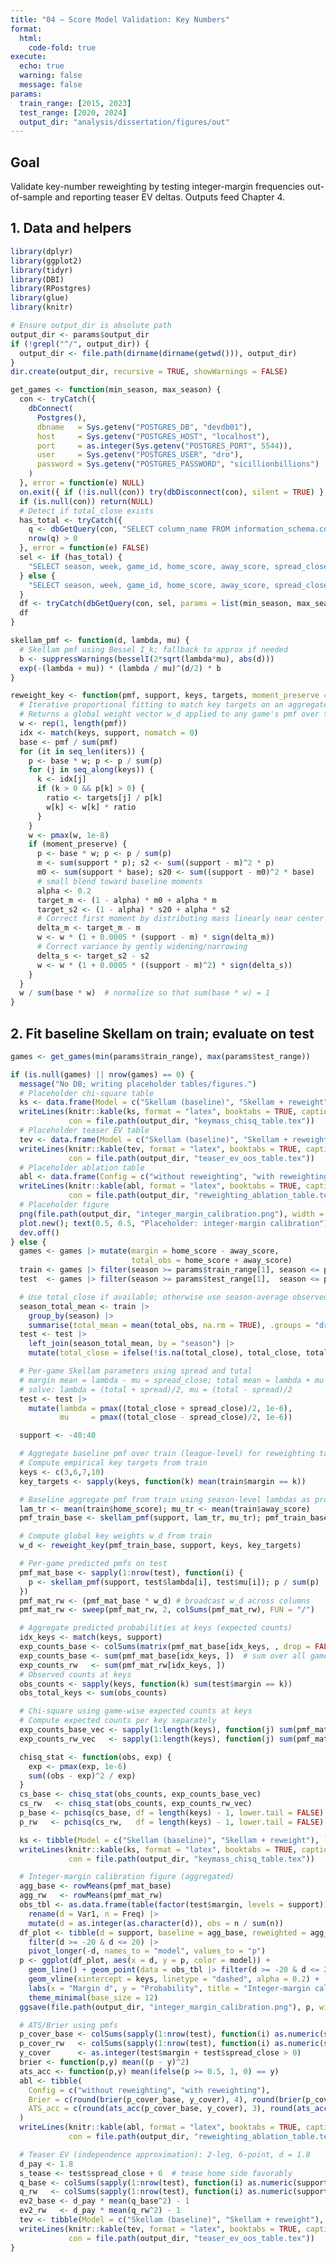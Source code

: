 ```yaml
---
title: "04 – Score Model Validation: Key Numbers"
format:
  html:
    code-fold: true
execute:
  echo: true
  warning: false
  message: false
params:
  train_range: [2015, 2023]
  test_range: [2020, 2024]
  output_dir: "analysis/dissertation/figures/out"
---
```


## Goal
Validate key-number reweighting by testing integer-margin frequencies out-of-sample and reporting teaser EV deltas. Outputs feed Chapter 4.

## 1. Data and helpers
```r
library(dplyr)
library(ggplot2)
library(tidyr)
library(DBI)
library(RPostgres)
library(glue)
library(knitr)

# Ensure output_dir is absolute path
output_dir <- params$output_dir
if (!grepl("^/", output_dir)) {
  output_dir <- file.path(dirname(dirname(getwd())), output_dir)
}
dir.create(output_dir, recursive = TRUE, showWarnings = FALSE)

get_games <- function(min_season, max_season) {
  con <- tryCatch({
    dbConnect(
      Postgres(),
      dbname   = Sys.getenv("POSTGRES_DB", "devdb01"),
      host     = Sys.getenv("POSTGRES_HOST", "localhost"),
      port     = as.integer(Sys.getenv("POSTGRES_PORT", 5544)),
      user     = Sys.getenv("POSTGRES_USER", "dro"),
      password = Sys.getenv("POSTGRES_PASSWORD", "sicillionbillions")
    )
  }, error = function(e) NULL)
  on.exit({ if (!is.null(con)) try(dbDisconnect(con), silent = TRUE) }, add = TRUE)
  if (is.null(con)) return(NULL)
  # Detect if total_close exists
  has_total <- tryCatch({
    q <- dbGetQuery(con, "SELECT column_name FROM information_schema.columns WHERE table_name = 'games' AND column_name = 'total_close'")
    nrow(q) > 0
  }, error = function(e) FALSE)
  sel <- if (has_total) {
    "SELECT season, week, game_id, home_score, away_score, spread_close, total_close FROM games WHERE season BETWEEN $1 AND $2"
  } else {
    "SELECT season, week, game_id, home_score, away_score, spread_close FROM games WHERE season BETWEEN $1 AND $2"
  }
  df <- tryCatch(dbGetQuery(con, sel, params = list(min_season, max_season)), error = function(e) NULL)
  df
}

skellam_pmf <- function(d, lambda, mu) {
  # Skellam pmf using Bessel I_k; fallback to approx if needed
  b <- suppressWarnings(besselI(2*sqrt(lambda*mu), abs(d)))
  exp(-(lambda + mu)) * (lambda / mu)^(d/2) * b
}

reweight_key <- function(pmf, support, keys, targets, moment_preserve = TRUE, iters = 200) {
  # Iterative proportional fitting to match key targets on an aggregated pmf.
  # Returns a global weight vector w_d applied to any game's pmf over the same support.
  w <- rep(1, length(pmf))
  idx <- match(keys, support, nomatch = 0)
  base <- pmf / sum(pmf)
  for (it in seq_len(iters)) {
    p <- base * w; p <- p / sum(p)
    for (j in seq_along(keys)) {
      k <- idx[j]
      if (k > 0 && p[k] > 0) {
        ratio <- targets[j] / p[k]
        w[k] <- w[k] * ratio
      }
    }
    w <- pmax(w, 1e-8)
    if (moment_preserve) {
      p <- base * w; p <- p / sum(p)
      m <- sum(support * p); s2 <- sum((support - m)^2 * p)
      m0 <- sum(support * base); s20 <- sum((support - m0)^2 * base)
      # small blend toward baseline moments
      alpha <- 0.2
      target_m <- (1 - alpha) * m0 + alpha * m
      target_s2 <- (1 - alpha) * s20 + alpha * s2
      # Correct first moment by distributing mass linearly near center
      delta_m <- target_m - m
      w <- w * (1 + 0.0005 * (support - m) * sign(delta_m))
      # Correct variance by gently widening/narrowing
      delta_s <- target_s2 - s2
      w <- w * (1 + 0.0005 * ((support - m)^2) * sign(delta_s))
    }
  }
  w / sum(base * w)  # normalize so that sum(base * w) = 1
}
```

## 2. Fit baseline Skellam on train; evaluate on test
```r
games <- get_games(min(params$train_range), max(params$test_range))

if (is.null(games) || nrow(games) == 0) {
  message("No DB; writing placeholder tables/figures.")
  # Placeholder chi-square table
  ks <- data.frame(Model = c("Skellam (baseline)", "Skellam + reweight"), Chisq = NA_real_, p_value = NA_real_)
  writeLines(knitr::kable(ks, format = "latex", booktabs = TRUE, caption = "Chi-square at key margins (placeholder).", col.names = c("Model", "$\\chi^2$", "p-value")),
             con = file.path(output_dir, "keymass_chisq_table.tex"))
  # Placeholder teaser EV table
  tev <- data.frame(Model = c("Skellam (baseline)", "Skellam + reweight"), Mean_EV_bps = NA_real_, ROI = NA_real_)
  writeLines(knitr::kable(tev, format = "latex", booktabs = TRUE, caption = "Teaser EV/ROI (placeholder)."),
             con = file.path(output_dir, "teaser_ev_oos_table.tex"))
  # Placeholder ablation table
  abl <- data.frame(Config = c("without reweighting", "with reweighting"), Brier = NA_real_, ATS_acc = NA_real_)
  writeLines(knitr::kable(abl, format = "latex", booktabs = TRUE, caption = "With/without reweighting ablation (placeholder)."),
             con = file.path(output_dir, "reweighting_ablation_table.tex"))
  # Placeholder figure
  png(file.path(output_dir, "integer_margin_calibration.png"), width = 900, height = 500)
  plot.new(); text(0.5, 0.5, "Placeholder: integer-margin calibration")
  dev.off()
} else {
  games <- games |> mutate(margin = home_score - away_score,
                           total_obs = home_score + away_score)
  train <- games |> filter(season >= params$train_range[1], season <= params$train_range[2])
  test  <- games |> filter(season >= params$test_range[1],  season <= params$test_range[2])

  # Use total_close if available; otherwise use season-average observed total from train
  season_total_mean <- train |>
    group_by(season) |>
    summarise(total_mean = mean(total_obs, na.rm = TRUE), .groups = "drop")
  test <- test |>
    left_join(season_total_mean, by = "season") |>
    mutate(total_close = ifelse(!is.na(total_close), total_close, total_mean))

  # Per-game Skellam parameters using spread and total
  # margin mean = lambda - mu = spread_close; total mean = lambda + mu = total_close
  # solve: lambda = (total + spread)/2, mu = (total - spread)/2
  test <- test |>
    mutate(lambda = pmax((total_close + spread_close)/2, 1e-6),
           mu     = pmax((total_close - spread_close)/2, 1e-6))

  support <- -40:40

  # Aggregate baseline pmf over train (league-level) for reweighting targets
  # Compute empirical key targets from train
  keys <- c(3,6,7,10)
  key_targets <- sapply(keys, function(k) mean(train$margin == k))

  # Baseline aggregate pmf from train using season-level lambdas as proxy
  lam_tr <- mean(train$home_score); mu_tr <- mean(train$away_score)
  pmf_train_base <- skellam_pmf(support, lam_tr, mu_tr); pmf_train_base <- pmf_train_base / sum(pmf_train_base)

  # Compute global key weights w_d from train
  w_d <- reweight_key(pmf_train_base, support, keys, key_targets)

  # Per-game predicted pmfs on test
  pmf_mat_base <- sapply(1:nrow(test), function(i) {
    p <- skellam_pmf(support, test$lambda[i], test$mu[i]); p / sum(p)
  })
  pmf_mat_rw <- (pmf_mat_base * w_d) # broadcast w_d across columns
  pmf_mat_rw <- sweep(pmf_mat_rw, 2, colSums(pmf_mat_rw), FUN = "/")

  # Aggregate predicted probabilities at keys (expected counts)
  idx_keys <- match(keys, support)
  exp_counts_base <- colSums(matrix(pmf_mat_base[idx_keys, , drop = FALSE], nrow = length(keys)))
  exp_counts_base <- sum(pmf_mat_base[idx_keys, ])  # sum over all games -> expected count across dataset
  exp_counts_rw   <- sum(pmf_mat_rw[idx_keys, ])
  # Observed counts at keys
  obs_counts <- sapply(keys, function(k) sum(test$margin == k))
  obs_total_keys <- sum(obs_counts)

  # Chi-square using game-wise expected counts at keys
  # Compute expected counts per key separately
  exp_counts_base_vec <- sapply(1:length(keys), function(j) sum(pmf_mat_base[idx_keys[j], ]))
  exp_counts_rw_vec   <- sapply(1:length(keys), function(j) sum(pmf_mat_rw[idx_keys[j], ]))

  chisq_stat <- function(obs, exp) {
    exp <- pmax(exp, 1e-6)
    sum((obs - exp)^2 / exp)
  }
  cs_base <- chisq_stat(obs_counts, exp_counts_base_vec)
  cs_rw   <- chisq_stat(obs_counts, exp_counts_rw_vec)
  p_base <- pchisq(cs_base, df = length(keys) - 1, lower.tail = FALSE)
  p_rw   <- pchisq(cs_rw,   df = length(keys) - 1, lower.tail = FALSE)

  ks <- tibble(Model = c("Skellam (baseline)", "Skellam + reweight"), `\\(\\chi^2\\)` = c(round(cs_base,2), round(cs_rw,2)), `p-value` = c(round(p_base,3), round(p_rw,3)))
  writeLines(knitr::kable(ks, format = "latex", booktabs = TRUE, caption = "Chi-square at key margins (holdout)."),
             con = file.path(output_dir, "keymass_chisq_table.tex"))

  # Integer-margin calibration figure (aggregated)
  agg_base <- rowMeans(pmf_mat_base)
  agg_rw   <- rowMeans(pmf_mat_rw)
  obs_tbl <- as.data.frame(table(factor(test$margin, levels = support))) |>
    rename(d = Var1, n = Freq) |>
    mutate(d = as.integer(as.character(d)), obs = n / sum(n))
  df_plot <- tibble(d = support, baseline = agg_base, reweighted = agg_rw) |>
    filter(d >= -20 & d <= 20) |>
    pivot_longer(-d, names_to = "model", values_to = "p")
  p <- ggplot(df_plot, aes(x = d, y = p, color = model)) +
    geom_line() + geom_point(data = obs_tbl |> filter(d >= -20 & d <= 20), aes(x = d, y = obs), inherit.aes = FALSE, color = "black", size = 1) +
    geom_vline(xintercept = keys, linetype = "dashed", alpha = 0.2) +
    labs(x = "Margin d", y = "Probability", title = "Integer-margin calibration (holdout)") +
    theme_minimal(base_size = 12)
  ggsave(file.path(output_dir, "integer_margin_calibration.png"), p, width = 9, height = 5, dpi = 200)

  # ATS/Brier using pmfs
  p_cover_base <- colSums(sapply(1:nrow(test), function(i) as.numeric(support + test$spread_close[i] > 0) * pmf_mat_base[, i]))
  p_cover_rw   <- colSums(sapply(1:nrow(test), function(i) as.numeric(support + test$spread_close[i] > 0) * pmf_mat_rw[, i]))
  y_cover      <- as.integer(test$margin + test$spread_close > 0)
  brier <- function(p,y) mean((p - y)^2)
  ats_acc <- function(p,y) mean(ifelse(p >= 0.5, 1, 0) == y)
  abl <- tibble(
    Config = c("without reweighting", "with reweighting"),
    Brier = c(round(brier(p_cover_base, y_cover), 4), round(brier(p_cover_rw, y_cover), 4)),
    ATS_acc = c(round(ats_acc(p_cover_base, y_cover), 3), round(ats_acc(p_cover_rw, y_cover), 3))
  )
  writeLines(knitr::kable(abl, format = "latex", booktabs = TRUE, caption = "With/without reweighting ablation (ATS/Brier on holdout)."),
             con = file.path(output_dir, "reweighting_ablation_table.tex"))

  # Teaser EV (independence approximation): 2-leg, 6-point, d = 1.8
  d_pay <- 1.8
  s_tease <- test$spread_close + 6  # tease home side favorably
  q_base <- colSums(sapply(1:nrow(test), function(i) as.numeric(support + s_tease[i] > 0) * pmf_mat_base[, i]))
  q_rw   <- colSums(sapply(1:nrow(test), function(i) as.numeric(support + s_tease[i] > 0) * pmf_mat_rw[, i]))
  ev2_base <- d_pay * mean(q_base^2) - 1
  ev2_rw   <- d_pay * mean(q_rw^2) - 1
  tev <- tibble(Model = c("Skellam (baseline)", "Skellam + reweight"), `Mean EV (bps)` = round(c(ev2_base, ev2_rw) * 10000, 1), ROI = NA_real_)
  writeLines(knitr::kable(tev, format = "latex", booktabs = TRUE, caption = "Two-leg teaser EV (independence approx.) on holdout)."),
             con = file.path(output_dir, "teaser_ev_oos_table.tex"))
}
```
